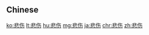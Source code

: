 {{also|悲傷}}
==Chinese==
{{zh-see|悲傷}}

[[ko:悲伤]]
[[lt:悲伤]]
[[hu:悲伤]]
[[mg:悲伤]]
[[ja:悲伤]]
[[chr:悲伤]]
[[zh:悲伤]]